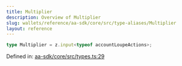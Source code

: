 ```yaml
---
title: Multiplier
description: Overview of Multiplier
slug: wallets/reference/aa-sdk/core/src/type-aliases/Multiplier
layout: reference
---
```


```ts
type Multiplier = z.input<typeof accountLoupeActions>;
```

Defined in: [aa-sdk/core/src/types.ts:29](https://github.com/alchemyplatform/aa-sdk/blob/08da565ff1e1b5bcae4581d79993c4ed9e522c16/aa-sdk/core/src/types.ts#L29)
